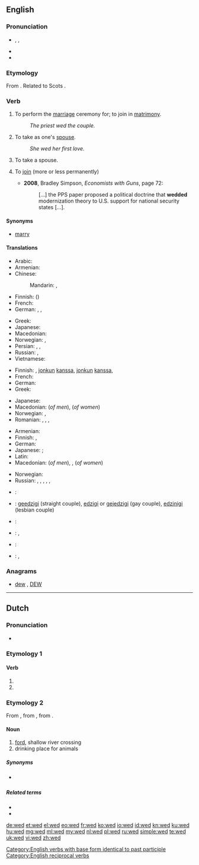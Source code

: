 {{also|Wed}}
==English==

===Pronunciation===
* {{enPR|wĕdʹ}}, {{IPA|/ˈwɛd/}}, {{X-SAMPA|/"wEd/}}
* {{audio|en-us-wed.ogg|Audio (US)}}
* {{rhymes|ɛd}}

===Etymology===
From {{etyl|ang|en}} {{term|weddian|lang=ang}}. Related to Scots {{term|wed||pledge|lang=sco}}.

===Verb===
{{en-verb|weds|wedding|'''wed '''or''' [[wedded]]'''|'''wed '''or''' [[wedded]]'''}}

# {{context|transitive|lang=en}} To perform the [[marriage]] ceremony for; to join in [[matrimony]].
#: ''The priest wed the couple.''
# {{context|transitive|lang=en}} To take as one's [[spouse]].
#: ''She wed her first love.''
# {{context|intransitive|lang=en}} To take a spouse.
# {{context|figuratively|lang=en}} To [[join]] (more or less permanently)
#* '''2008''', Bradley Simpson, ''Economists with Guns'', page 72:
#*: [...] the PPS paper proposed a political doctrine that '''wedded''' modernization theory to U.S. support for national security states [...].

====Synonyms====
* [[marry]]

====Translations====
{{trans-top|to join in matrimony}}
* Arabic: {{t-|ar|تزوج|tr=tazawwaja}}
* Armenian: {{t-|hy|ամուսնացնել|tr=amusnac’nel}}
* Chinese:
*: Mandarin: {{t-|cmn|結婚|sc=Hani}}, {{t-|cmn|结婚|tr=jiéhūn|sc=Hani}}
* Finnish: {{t+|fi|vihkiä}} ({{t+|fi|avioliitto|alt=avioliittoon}})
* French: {{t+|fr|marier}}
* German: {{t+|de|trauen}}, {{t-|de|verheiraten}}, {{t+|de|vermählen}}
{{trans-mid}}
* Greek: {{t+|el|παντρεύω|tr=pantrévo|sc=Grek}}
* Japanese: {{t+|ja|結婚|alt=結婚する|tr=けっこんする, kekkon suru}}
* Macedonian: {{t-|mk|венчава|tr=vénčava}}
* Norwegian: {{t-|no|vie}}, {{t-|no|ektevie}} {{qualifier|formally; somewhat dated}}
* Persian: {{t+|fa|پیوند|tr=peyvand}}, {{t+|fa|ازدواج|tr=ezdevâj}},  {{t+|fa|زناشويي|tr=zanâšōei}}
* Russian: {{t+|ru|жениться|tr=ženít’sja}}, {{t+|ru|пожениться|tr=poženít’sja}}
* Vietnamese: {{t+|vi|cưới}}
{{trans-bottom}}

{{trans-top|transitive: to take as one's spouse}}
* Finnish: {{t+|fi|naida}}, {{t+|fi|avioitua}} [[jonkun]] [[kanssa]], {{t+|fi|mennä naimisiin}} [[jonkun]] [[kanssa]], {{t+|fi|ottaa}} {{t+|fi|puoliso|alt=puolisokseen}}
* French: {{t+|fr|épouser}}
* German: {{t+|de|heiraten}}
* Greek: {{t+|el|παντρεύομαι|tr=pantrévomai|sc=Grek}}
{{trans-mid}}
* Japanese: {{t+|ja|結婚|alt=結婚する|tr=けっこんする, kekkon suru}}
* Macedonian: {{t-|mk|жени|tr=žéni}} (''of men''), {{t-|mk|мажи|tr=máži}} (''of women'')
* Norwegian: {{t+|no|ekte}}, {{t-|no|gifte seg med}}
* Romanian: {{t+|ro|căsători}}, {{t-|ro|însura}}, {{t+|ro|mărita}}, {{t+|ro|cununa}}
{{trans-bottom}}

{{trans-top|intransitive: to take a spouse}}
* Armenian: {{t-|hy|ամուսնանալ|tr=amusnanal}}
* Finnish: {{t+|fi|avioitua}}, {{t+|fi|mennä naimisiin}}
* German: {{t+|de|heiraten}}
* Japanese: {{t+|ja|結婚|alt=結婚する|tr=けっこんする, kekkon suru}}; {{qualifier|male's action}} {{t+|ja|娶る|tr=めとる, metoru}}
* Latin: {{t-|la|nubo}}
* Macedonian: {{t-|mk|се венчава|tr=se vénčava}} (''of men''), {{t-|mk|се мажи|tr=se máži}}, {{t-|mk|се жени|tr=se žéni}} (''of women'')
{{trans-mid}}
* Norwegian: {{t+|no|gifte seg}}
* Russian: {{t+|ru|жениться|tr=ženít’sja}} {{qualifier| + [[на]] + prepositional case, of a man or reflexive}}, {{t-|ru|выходить замуж|tr=vyxodít' zámuž}} {{pf.}}, {{t+|ru|выйти замуж|tr=výjti zámuž}} {{pf.}},  {{qualifier| + [[за]] + accusative case, of a woman}}, {{qualifier|outdated}} {{t-|ru|брать в жёны|tr=brat' v žóny}},  {{t-|ru|взять в жёны|tr=vzjat' v žóny}} {{qualifier|transitive, of a man}}
{{trans-bottom}}

{{checktrans-top}}
* {{ttbc|nl}}: {{t+|nl|trouwen}}
* {{ttbc|eo}}: [[geedzigi]] (straight couple), [[edzigi]] or [[gejedzigi]] (gay couple), [[edzinigi]] (lesbian couple)
* {{ttbc|fr}}: {{t+|fr|marier}}
* {{ttbc|id}}: {{t+|id|nikah|alt=menikahi}}, {{t+|id|nikah|alt=menikah}}
* {{ttbc|pt}}: {{t+|pt|casar}}
* {{ttbc|es}}: {{t+|es|casar}}, {{t+|es|casarse}} {{t+|es|con}}
{{trans-bottom}}

===Anagrams===
* [[dew#English|dew]] , [[DEW#English|DEW]]

[[Category:English verbs with base form identical to past participle]]
[[Category:English reciprocal verbs]]

----

==Dutch==

===Pronunciation===
* {{rhymes|ɛt|lang=nl}}

===Etymology 1===

====Verb====
{{head|nl}}

# {{nl-verb form of|p=1|n=sg|t=pres|m=ind|wedden}}
# {{nl-verb form of|m=imp|wedden}}

===Etymology 2===
From {{etyl|dum|nl}} {{term|wedde|lang=dum}}, from {{etyl|odt|nl}} {{recons|weddi|lang=odt}}, from {{etyl|gem-pro|nl}} {{recons|wadją|lang=gem-pro}}.

====Noun====
{{nl-noun|n|wedden|wedje}}

# [[ford]], shallow river crossing
# drinking place for animals

=====Synonyms=====
* {{sense|ford}} {{l|nl|voorde}}

=====Related terms=====
* {{l|nl|wad}}
* {{l|nl|waden}}

[[de:wed]]
[[et:wed]]
[[el:wed]]
[[eo:wed]]
[[fr:wed]]
[[ko:wed]]
[[io:wed]]
[[id:wed]]
[[kn:wed]]
[[ku:wed]]
[[hu:wed]]
[[mg:wed]]
[[ml:wed]]
[[my:wed]]
[[nl:wed]]
[[pl:wed]]
[[ru:wed]]
[[simple:wed]]
[[te:wed]]
[[uk:wed]]
[[vi:wed]]
[[zh:wed]]
